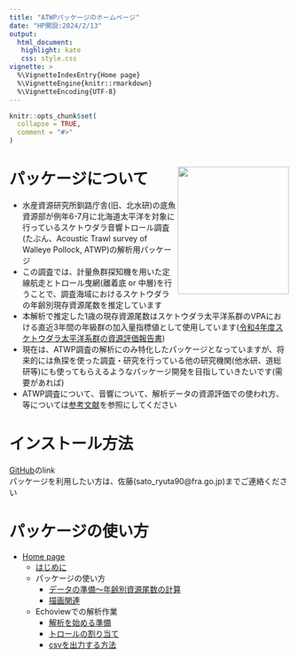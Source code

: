 ---
title: "ATWPパッケージのホームページ"
date: "HP開設:2024/2/13"
output: 
  html_document:
   highlight: kate
   css: style.css
vignette: >
  %\VignetteIndexEntry{Home page}
  %\VignetteEngine{knitr::rmarkdown}
  %\VignetteEncoding{UTF-8}
---

```{r, include = FALSE}
knitr::opts_chunk$set(
  collapse = TRUE,
  comment = "#>"
)
```

# パッケージについて <img src="https://github.com/Norogenge/Norogenge.github.io/blob/main/ATWP/logo/ATWP_logo.png?raw=true" align="right" width="200" height="230" class="logo"/>
- 水産資源研究所釧路庁舎(旧、北水研)の底魚資源部が例年6-7月に北海道太平洋を対象に行っているスケトウダラ音響トロール調査(たぶん、Acoustic Trawl survey of Walleye Pollock, ATWP)の解析用パッケージ  
- この調査では、計量魚群探知機を用いた定線航走とトロール曳網(離着底 or 中層)を行うことで、調査海域におけるスケトウダラの年齢別現存資源尾数を推定しています  
- 本解析で推定した1歳の現存資源尾数はスケトウダラ太平洋系群のVPAにおける直近3年間の年級群の加入量指標値として使用しています([令和4年度スケトウダラ太平洋系群の資源評価報告書](https://abchan.fra.go.jp/wpt/wp-content/uploads/2023/07/details_2022_12.pdf))  
- 現在は、ATWP調査の解析にのみ特化したパッケージとなっていますが、将来的には魚探を使った調査・研究を行っている他の研究機関(他水研、道総研等)にも使ってもらえるようなパッケージ開発を目指していきたいです(需要があれば)  
- ATWP調査について、音響について、解析データの資源評価での使われ方、等については[参考文献](https://norogenge.github.io/ATWP/doc/term-and-procedure.html#3_参考文献)を参照にしてください  


# インストール方法
[GitHub](https://github.com/Norogenge/ATWP)のlink  
パッケージを利用したい方は、佐藤(sato_ryuta90@fra.go.jp)までご連絡ください


# パッケージの使い方
- [Home page](https://norogenge.github.io/ATWP/home.html)
  - [はじめに](https://norogenge.github.io/ATWP/doc/term-and-procedure.html)
  - パッケージの使い方
    - [データの準備～年齢別資源尾数の計算](https://norogenge.github.io/ATWP/doc/how-to-use_1.html)
    - [描画関連](https://norogenge.github.io/ATWP/doc/how-to-use_2.html)
  - Echoviewでの解析作業
    - [解析を始める準備](https://norogenge.github.io/ATWP/doc/Echoview_1.html)
    - [トロールの割り当て](https://norogenge.github.io/ATWP/doc/Echoview_2.html)
    - [csvを出力する方法](https://norogenge.github.io/ATWP/doc/Echoview_3.html)
